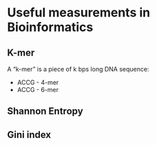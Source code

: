 # Useful measurements in Bioinformatics 

## K-mer

A “k-mer” is a piece of k bps long DNA sequence:

* ACCG - 4-mer
* ACCG - 6-mer




## Shannon Entropy


## Gini index


